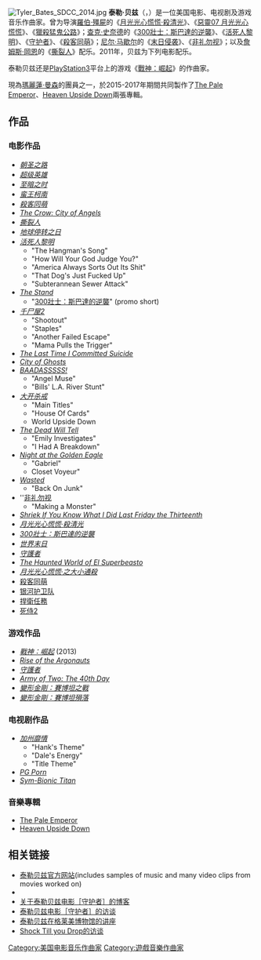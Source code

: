 [[File:Tyler_Bates_SDCC_2014.jpg|thumb]]
{{noteTA
|1=zh-tw:星際異攻隊; zh-hk:銀河守護隊;zh-cn:银河护卫队;
|G1=Show
|G2=Movie
|G3=Games
|G4=美國漫畫
}}
'''泰勒·贝兹'''（{{lang-en|Tyler bates}}，{{bd|1965年6月5日||}}）是一位美国电影、电视剧及游戏音乐作曲家。曾为导演[[羅伯·殭屍|羅伯·殭屍]]的《[[月光光心慌慌·殺清光|月光光心慌慌·殺清光]]》、《[[惡靈07_月光光心慌慌|惡靈07 月光光心慌慌]]》、《[[獵殺猛鬼公路|獵殺猛鬼公路]]》；[[查克·史奈德|查克·史奈德]]的《[[300壯士：斯巴達的逆襲|300壯士：斯巴達的逆襲]]》、《[[活死人黎明|活死人黎明]]》、《[[守护者_(电影)|守护者]]》、《[[殺客同萌|殺客同萌]]》；[[尼尔·马歇尔|尼尔·马歇尔]]的《[[末日侵袭|末日侵袭]]》、《[[非礼勿视|非礼勿视]]》；以及[[詹姆斯·岡恩|詹姆斯·岡恩]]的《[[撕裂人|撕裂人]]》配乐。2011年，贝兹为下列电影配乐。

泰勒贝兹还是[[PlayStation3|PlayStation3]]平台上的游戏《[[戰神：崛起|戰神：崛起]]》的作曲家。

現為[[瑪麗蓮·曼森|瑪麗蓮·曼森]]的團員之一，於2015-2017年期間共同製作了[[The_Pale_Emperor|The Pale Emperor]]、[[Heaven_Upside_Down|Heaven Upside Down]]兩張專輯。

== 作品 ==
===电影作品===
*''[[The_Way_(film)|朝圣之路]]''
*''[[超级英雄|超级英雄]]''
*''[[至暗之时|至暗之时]]''
*''[[蛮王柯南_(2011年电影)|蛮王柯南]]''
*''[[殺客同萌|殺客同萌]]''
*''[[The_Crow:_City_of_Angels|The Crow: City of Angels]]''
*''[[撕裂人|撕裂人]]''
*''[[地球停转之日|地球停转之日]]''
*''[[活死人黎明|活死人黎明]]''
**"The Hangman's Song"
**"How Will Your God Judge You?"
**"America Always Sorts Out Its Shit"
**"That Dog's Just Fucked Up"
**"Subterannean Sewer Attack"
*''[[The_Stand|The Stand]]''
**"[[300壯士：斯巴達的逆襲|300壯士：斯巴達的逆襲]]" (promo short)
*''[[The_Devil's_Rejects_(soundtrack)|千尸屋2]]''
**"Shootout"
**"Staples"
**"Another Failed Escape"
**"Mama Pulls the Trigger"
*''[[The_Last_Time_I_Committed_Suicide|The Last Time I Committed Suicide]]''
*''[[City_of_Ghosts|City of Ghosts]]''
*''[[BAADASSSSS!|BAADASSSSS!]]''
**"Angel Muse"
**"Bills' L.A. River Stunt"
*''[[Get_Carter_(2000_film)|大开杀戒]]''
**"Main Titles"
**"House Of Cards"
**World Upside Down
*''[[The_Dead_Will_Tell|The Dead Will Tell]]''
**"Emily Investigates"
**"I Had A Breakdown"
*''[[Night_at_the_Golden_Eagle|Night at the Golden Eagle]]''
**"Gabriel"
**Closet Voyeur"
*''[[Wasted_(film)|Wasted]]''
**"Back On Junk"
*''[[See_No_Evil_(2006_film)|非礼勿视]]
**"Making a Monster"
*''[[Shriek_If_You_Know_What_I_Did_Last_Friday_the_Thirteenth|Shriek If You Know What I Did Last Friday the Thirteenth]]''
*''[[月光光心慌慌·殺清光|月光光心慌慌·殺清光]]''
*''[[300壯士：斯巴達的逆襲|300壯士：斯巴達的逆襲]]''
*''[[Doomsday_(film)|世界末日]]''
*''[[守護者_(電影)|守護者]]''
*''[[The_Haunted_World_of_El_Superbeasto|The Haunted World of El Superbeasto]]'' 
*''[[月光光心慌慌·之大小通殺|月光光心慌慌·之大小通殺]]''
* [[殺客同萌|殺客同萌]]
* [[银河护卫队|银河护卫队]]
* [[捍衛任務|捍衛任務]]
* [[死侍2|死侍2]]

===游戏作品===
*''[[戰神：崛起|戰神：崛起]]'' (2013)
*''[[Rise_of_the_Argonauts|Rise of the Argonauts]]''
*''[[守護者|守護者]]''
*''[[Army_of_Two:_The_40th_Day|Army of Two: The 40th Day]]''
*''[[變形金剛：賽博坦之戰|變形金剛：賽博坦之戰]]''
*''[[變形金剛：賽博坦殞落|變形金剛：賽博坦殞落]]''

===电视剧作品===
*''[[加州靡情|加州靡情]]''
**"Hank's Theme"
**"Dale's Energy"
**"Title Theme"
*''[[PG_Porn|PG Porn]]''
*''[[Sym-Bionic_Titan|Sym-Bionic Titan]]''

===音樂專輯===
* [[The_Pale_Emperor|The Pale Emperor]]
* [[Heaven_Upside_Down|Heaven Upside Down]]

==相关链接==
*[https://web.archive.org/web/20160101144144/https:/// 泰勒贝兹官方网站](includes samples of music and many video clips from movies worked on)
*{{IMDb name|id=0061045|name=Tyler Bates}}
*[https://web.archive.org/web/20130217180335/http://musiccomposerblog.com/industry-interviews/tyler-bates-composer.html 关于泰勒贝兹电影［守护者］的博客]
*[http://www.kcrw.com/music/programs/mb/mb090305tyler_bates 泰勒贝兹电影［守护者］的访谈] {{Wayback|url=http://www.kcrw.com/music/programs/mb/mb090305tyler_bates |date=20140405034645 }}
*[http://www.grammy.com/news/a-perfect-10-for-tyler-bates 泰勒贝兹在格莱美博物馆的讲座] {{Wayback|url=http://www.grammy.com/news/a-perfect-10-for-tyler-bates |date=20120414205609 }}
*[http://www.shocktillyoudrop.com/news/1103-exclusive-tyler-bates-interview Shock Till you Drop的访谈] {{Wayback|url=http://www.shocktillyoudrop.com/news/1103-exclusive-tyler-bates-interview |date=20130929082729 }}

{{Authority control}}
{{DEFAULTSORT:Bates, Tyler}}

[[Category:美国电影音乐作曲家|Category:美国电影音乐作曲家]]
[[Category:遊戲音樂作曲家|Category:遊戲音樂作曲家]]